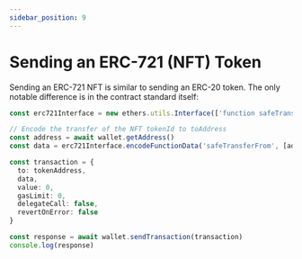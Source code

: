 ```yaml
---
sidebar_position: 9
---
```


# Sending an ERC-721 (NFT) Token

Sending an ERC-721 NFT is similar to sending an ERC-20 token.
The only notable difference is in the contract standard itself:

```ts
const erc721Interface = new ethers.utils.Interface(['function safeTransferFrom(address _from, address _to, uint256 _tokenId)'])

// Encode the transfer of the NFT tokenId to toAddress
const address = await wallet.getAddress()
const data = erc721Interface.encodeFunctionData('safeTransferFrom', [address, toAddress, tokenId])

const transaction = {
  to: tokenAddress,
  data,
  value: 0,
  gasLimit: 0,
  delegateCall: false,
  revertOnError: false
}

const response = await wallet.sendTransaction(transaction)
console.log(response)
```
